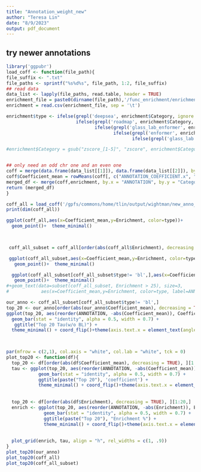 ```yaml
---
title: "Annotation_weight_new"
author: "Teresa Lin"
date: "8/9/2023"
output: pdf_document
---
```


## try newer annotations
```r
library('ggpubr')
load_coff <- function(file_path){
file_suffix <- ".txt"
file_paths <- sprintf("%s%d%s", file_path, 1:2, file_suffix)
## read data
data_list <- lapply(file_paths, read.table, header = TRUE) 
enrichment_file = paste0(dirname(file_path),'/func_enrichment/enrichment_no_suffix.results')
enrichment = read.csv(enrichment_file, sep = '\t')

enrichment$type <- ifelse(grepl('deepsea', enrichment$Category, ignore.case = TRUE), 'deepsea',
                          ifelse(grepl('roadmap', enrichment$Category, ignore.case = TRUE), 'roadmap',
                                 ifelse(grepl('glass_lab_enformer', enrichment$Category, ignore.case = TRUE), 'glasslab_enformer',
                                        ifelse(grepl('enformer', enrichment$Category, ignore.case = TRUE), 'enformer', 
                                               ifelse(grepl('glass_lab', enrichment$Category, ignore.case = TRUE), 'glass_lab', 'bl')))))

#enrichment$Category = gsub("zscore_[1-5]", "zscore", enrichment$Category)


## only need an odd chr one and an even one 
coff = merge(data.frame(data_list[[1]]), data.frame(data_list[[2]]), by = "ANNOTATION", all = TRUE)
coff$Coefficient_mean = rowMeans(coff[, c("ANNOTATION_COEFFICIENT.x", "ANNOTATION_COEFFICIENT.y")])
merged_df <- merge(coff,enrichment, by.x = "ANNOTATION", by.y = "Category", all = TRUE)
return (merged_df)
}

coff_all = load_coff('/gpfs/commons/home/tlin/output/wightman/new_anno_0203/update_all+enformer/update_all+enformer.annot_coeff_ridge.')
print(dim(coff_all))
```



```R
ggplot(coff_all,aes(x=Coefficient_mean,y=Enrichment, color=type))+
  geom_point()+  theme_minimal()

           

 coff_all_subset = coff_all[order(abs(coff_all$Enrichment), decreasing = TRUE), ][-(1:3),]

 ggplot(coff_all_subset,aes(x=Coefficient_mean,y=Enrichment, color=type, shape = ML))+
   geom_point()+  theme_minimal()

```

```r
  ggplot(coff_all_subset[coff_all_subset$type!= 'bl',],aes(x=Coefficient_mean,y=Enrichment, color=type, shape = ML))+
   geom_point()+  theme_minimal()
#+geom_text(data=subset(coff_all_subset, Enrichment > 25), size=3,
#            aes(x=Coefficient_mean,y=Enrichment, color=type, label=ANNOTATION))
```
```r
our_anno <- coff_all_subset[coff_all_subset$type!= 'bl',]
top_20 <- our_anno[order(abs(our_anno$Coefficient_mean), decreasing = TRUE), ][1:20,]
ggplot(top_20, aes(reorder(ANNOTATION, -abs(Coefficient_mean)), Coefficient_mean, fill = type)) +
  geom_bar(stat = "identity", alpha = 0.5, width = 0.7) + 
   ggtitle("Top 20 Tau(w/o BL)") +
  theme_minimal() + coord_flip()+theme(axis.text.x = element_text(angle = 45, hjust = 1))+ylab('weights') + xlab('Annotation') 

  

```
```r
par(mfrow = c(2,1), col.axis = "white", col.lab = "white", tck = 0)
plot_top20 <- function(df){
  top_20 <- df[order(abs(df$Coefficient_mean), decreasing = TRUE), ][1:20,]
  tau <- ggplot(top_20, aes(reorder(ANNOTATION, -abs(Coefficient_mean)),Coefficient_mean, fill = type)) +
            geom_bar(stat = "identity", alpha = 0.5, width = 0.7) + 
            ggtitle(paste("Top 20"), 'coefficient') +
            theme_minimal() + coord_flip()+theme(axis.text.x = element_text(angle = 45, hjust = 1)) + xlab('Annotation')+ylab('coefficient')
          
  
  top_20 <- df[order(abs(df$Enrichment), decreasing = TRUE), ][1:20,]
  enrich <- ggplot(top_20, aes(reorder(ANNOTATION, -abs(Enrichment)), Enrichment, fill = type)) +
              geom_bar(stat = "identity", alpha = 0.5, width = 0.7) + 
              ggtitle(paste("Top 20"), "Enrichment %") +
              theme_minimal() + coord_flip()+theme(axis.text.x = element_text(angle = 45, hjust = 1)) + xlab('Annotation')+ylab('enrichment%')
  
  
  plot_grid(enrich, tau, align = "h", rel_widths = c(1, .9))
}
plot_top20(our_anno)
plot_top20(coff_all)
plot_top20(coff_all_subset)
```